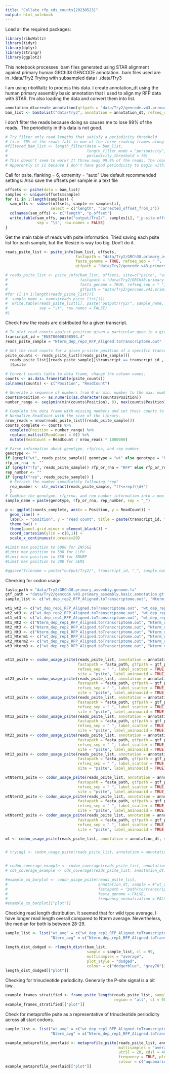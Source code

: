 ```yaml
---
title: "Collate_rfp_cds_counts[20230523]"
output: html_notebook
---
```


Load all the required packages:
```r
library(riboWaltz)
library(tidyr)
library(dplyr)
library(stringr)
library(ggplot2)
```

This notebook processes .bam files generated using STAR alignment against primary human GRCh38 GENCODE annotation.
.bam files used are in ./data/Try2
Trying with subsampled data i ./data/Try3

I am using riboWaltz to process this data.
I create annotation_dt using the human primary assembly basic annotation that I used to align my RFP data with STAR. I'm also loading the data and convert them into list.

```r
annotation_dt=create_annotation(gtfpath = "data/Try2/gencode.v43.primary_assembly.basic.annotation.gtf")
bam_list <- bamtolist("data/Try3", annotation = annotation_dt, refseq_sep = "|")
```

I don't filter the reads because doing so causes me to lose 99% of the reads..
The periodicity in this data is not good.

```r
# Try filter only read lengths that satisfy a periodicity threshold
# (i.e. 70% of the reads fall in one of the three reading frames along the CDS)
#filtered_bam_list <- length_filter(data = bam_list,
#                                   length_filter_mode = "periodicity",
#                                   periodicity_threshold = 70)
# This doesn't seem to work? It threw away 99.9% of the reads. The reads kept have much longer length.
# Apparently it is because I don't have good periodicity to begin with. RNAse or CHX might be an issue.
```

Call for psite, flanking = 6, extremity = "auto"
Use default recommended settings:
Also save the offsets per sample in a text file

```r
offsets <- psite(data = bam_list)
samples <- unique(offsets$sample)
for (i in 1:length(samples)) {
  sam_offs <- subset(offsets, sample == samples[i], 
                    select = c("length", "corrected_offset_from_3"))
  colnames(sam_offs) <- c("length", "p_offset")
  write.table(sam_offs, paste("output/Try2/", samples[i], "_p-site-offsets.tsv", sep=""), 
              sep = "\t", row.names = FALSE)
}
```

Get the main table of reads with psite information.
Tried saving each psite list for each sample, but the filesize is way too big. Don't do it.

```r
reads_psite_list <- psite_info(bam_list, offsets, 
                               fastapath = "data/Try2/GRCh38.primary_assembly.genome.fa", 
                               fasta_genome = TRUE, refseq_sep = " ",
                               gtfpath = "data/Try2/gencode.v43.primary_assembly.basic.annotation.gtf")

# reads_psite_list <- psite_info(bam_list, offsets, site=c("psite", "asite", "esite"),
#                                fastapath = "data/Try2/GRCh38.primary_assembly.genome.fa",
#                                fasta_genome = TRUE, refseq_sep = " ",
#                                gtfpath = "data/Try2/gencode.v43.primary_assembly.basic.annotation.gtf")
#for (i in 1:length(reads_psite_list)){
#  sample_name <- names(reads_psite_list[i])
#  write.table(reads_psite_list[i], paste("output/Try2/", sample_name, "_p-site-list.tsv", sep=""), 
#              sep = "\t", row.names = FALSE)
#}

```

Check how the reads are distributed for a given transcript.

```r
# To plot read counts against position given a particular gene in a given sample:
transcript_id = "ENST00000398594.4"
reads_psite_sample = "Nterm_dep_rep3_RFP_Aligned.toTranscriptome.out"

# Get the read counts for a given p-siste position of a specific transcript in a given sample.
psite_counts <- reads_psite_list[[reads_psite_sample]][
  reads_psite_list[[reads_psite_sample]]$transcript == transcript_id ,
  ]$psite

# Convert counts table to data frame, change the column names.
counts <- as.data.frame(table(psite_counts))
colnames(counts) <- c("Position", "ReadCount")

# Generate a sequence of numbers from 0 or min. number to the max. number.
counts$Position <- as.numeric(as.character(counts$Position))
number_range <- seq(pmin(min(counts$Position), 0), max(counts$Position))

# Complete the data frame with missing numbers and set their counts to 0.
# Normalize ReadCount with the size of the library.
nrow_reads = nrow(reads_psite_list[[reads_psite_sample]])
counts_complete <- counts %>%
  complete(Position = number_range) %>%
  replace_na(list(ReadCount = 0)) %>%
  mutate(ReadCount = ReadCount / nrow_reads * 1000000)

# Parse information about genotype, rfp/rna, and rep number.
genotype <- ""
if (grepl("wt", reads_psite_sample)) genotype = "wt" else genotype = "Nterm"
rfp_or_rna  <- ""
if (grepl("rfp", reads_psite_sample)) rfp_or_rna = "RFP" else rfp_or_rna = "RNA"
rep_number <- ""
if (grepl("rep", reads_psite_sample)) {
  # Extract the number immediately following "rep"
  rep_number <- str_extract(reads_psite_sample, "(?<=rep)\\d+")
  }
# Combine the genotype, rfp/rna, and rep number information into a new sample name.
sample_name = paste(genotype, rfp_or_rna, rep_number, sep = "_")

p <- ggplot(counts_complete, aes(x = Position, y = ReadCount)) +
  geom_line() +
  labs(x = "position", y = "read count", title = paste(transcript_id, " read counts in ", sample_name), sep = "") +
  theme_bw() + 
  theme(panel.grid.minor = element_blank()) +
  coord_cartesian(ylim = c(0,1)) +
  scale_x_continuous(n.breaks=20)

#Limit max position to 5000 for ZNF562
#Limit max position to 500 for LLPH
#Limit max position to 350 for SNURF
#Limit max position to 300 for SEM1

#ggsave(filename = paste("output/Try2/", transcript_id, "_", sample_name, ".png", sep =""), plot = p, width = 8, height = 4, dpi = 600)
```

Checking for codon usage

```r
fasta_path = "data/Try2/GRCh38.primary_assembly.genome.fa"
gtf_path = "data/Try2/gencode.v43.primary_assembly.basic.annotation.gtf"
sample_list <- c("wt_dep_rep2_RFP_Aligned.toTranscriptome.out", "Nterm_dep_rep2_RFP_Aligned.toTranscriptome.out")

wt1_wt2 <- c("wt_dep_rep1_RFP_Aligned.toTranscriptome.out", "wt_dep_rep2_RFP_Aligned.toTranscriptome.out")
wt2_wt3 <- c("wt_dep_rep2_RFP_Aligned.toTranscriptome.out", "wt_dep_rep3_RFP_Aligned.toTranscriptome.out")
wt1_wt3 <- c("wt_dep_rep1_RFP_Aligned.toTranscriptome.out", "wt_dep_rep3_RFP_Aligned.toTranscriptome.out")
Nt1_Nt2 <- c("Nterm_dep_rep1_RFP_Aligned.toTranscriptome.out", "Nterm_dep_rep2_RFP_Aligned.toTranscriptome.out")
Nt2_Nt3 <- c("Nterm_dep_rep2_RFP_Aligned.toTranscriptome.out", "Nterm_dep_rep3_RFP_Aligned.toTranscriptome.out")
Nt1_Nt3 <- c("Nterm_dep_rep1_RFP_Aligned.toTranscriptome.out", "Nterm_dep_rep3_RFP_Aligned.toTranscriptome.out")
wt1_Nterm1 <- c("wt_dep_rep1_RFP_Aligned.toTranscriptome.out", "Nterm_dep_rep1_RFP_Aligned.toTranscriptome.out")
wt2_Nterm2 <- c("wt_dep_rep2_RFP_Aligned.toTranscriptome.out", "Nterm_dep_rep2_RFP_Aligned.toTranscriptome.out")
wt3_Nterm3 <- c("wt_dep_rep3_RFP_Aligned.toTranscriptome.out", "Nterm_dep_rep3_RFP_Aligned.toTranscriptome.out")


wt12_psite <- codon_usage_psite(reads_psite_list, annotation = annotation_dt, sample = wt1_wt2, 
                                fastapath = fasta_path, gtfpath = gtf_path, fasta_genome = TRUE, 
                                refseq_sep = " ", label_scatter = TRUE, label_number = 5, 
                                site = "psite", label_aminoacid = TRUE)
wt23_psite <- codon_usage_psite(reads_psite_list, annotation = annotation_dt, sample = wt2_wt3, 
                                fastapath = fasta_path, gtfpath = gtf_path, fasta_genome = TRUE, 
                                refseq_sep = " ", label_scatter = TRUE, label_number = 5, 
                                site = "psite", label_aminoacid = TRUE)
wt13_psite <- codon_usage_psite(reads_psite_list, annotation = annotation_dt, sample = wt1_wt3, 
                                fastapath = fasta_path, gtfpath = gtf_path, fasta_genome = TRUE, 
                                refseq_sep = " ", label_scatter = TRUE, label_number = 5, 
                                site = "psite", label_aminoacid = TRUE)
Nt12_psite <- codon_usage_psite(reads_psite_list, annotation = annotation_dt, sample = Nt1_Nt2, 
                                fastapath = fasta_path, gtfpath = gtf_path, fasta_genome = TRUE, 
                                refseq_sep = " ", label_scatter = TRUE, label_number = 5, 
                                site = "psite", label_aminoacid = TRUE)
Nt23_psite <- codon_usage_psite(reads_psite_list, annotation = annotation_dt, sample = Nt2_Nt3, 
                                fastapath = fasta_path, gtfpath = gtf_path, fasta_genome = TRUE, 
                                refseq_sep = " ", label_scatter = TRUE, label_number = 5, 
                                site = "psite", label_aminoacid = TRUE)
Nt13_psite <- codon_usage_psite(reads_psite_list, annotation = annotation_dt, sample = Nt1_Nt3, 
                                fastapath = fasta_path, gtfpath = gtf_path, fasta_genome = TRUE, 
                                refseq_sep = " ", label_scatter = TRUE, label_number = 5, 
                                site = "psite", label_aminoacid = TRUE)

wtNterm1_psite <- codon_usage_psite(reads_psite_list, annotation = annotation_dt, sample = wt1_Nterm1, 
                                fastapath = fasta_path, gtfpath = gtf_path, fasta_genome = TRUE, 
                                refseq_sep = " ", label_scatter = TRUE, label_number = 5, 
                                site = "psite", label_aminoacid = TRUE)
wtNterm2_psite <- codon_usage_psite(reads_psite_list, annotation = annotation_dt, sample = wt2_Nterm2, 
                                fastapath = fasta_path, gtfpath = gtf_path, fasta_genome = TRUE, 
                                refseq_sep = " ", label_scatter = TRUE, label_number = 5, 
                                site = "psite", label_aminoacid = TRUE)
wtNterm3_psite <- codon_usage_psite(reads_psite_list, annotation = annotation_dt, sample = wt3_Nterm3, 
                                fastapath = fasta_path, gtfpath = gtf_path, fasta_genome = TRUE, 
                                refseq_sep = " ", label_scatter = TRUE, label_number = 5, 
                                site = "psite", label_aminoacid = TRUE)

wt <- codon_usage_psite(reads_psite_list, annotation = annotation_dt, sample = wt_wt, fastapath = "data/Try2/GRCh38.primary_assembly.genome.fa", gtfpath = "data/Try2/gencode.v43.primary_assembly.basic.annotation.gtf", fasta_genome = TRUE, refseq_sep = " ", label_scatter = TRUE, label_number = 10)


# trying1 <- codon_usage_psite(reads_psite_list, annotation = annotation_dt, sample = c("Nterm_dep_rep1_RFP_Aligned.toTranscriptome.out", "wt_dep_rep1_RFP_Aligned.toTranscriptome.out"), fastapath = "data/Try2/GRCh38.primary_assembly.genome.fa", gtfpath = "data/Try2/gencode.v43.primary_assembly.basic.annotation.gtf", fasta_genome = TRUE, refseq_sep = " ", label_scatter = TRUE, label_number = 10)


# codon_coverage_example <- codon_coverage(reads_psite_list, annotation_dt, psite = FALSE)
# cds_coverage_example <- cds_coverage(reads_psite_list, annotation_dt)

#example_cu_barplot <- codon_usage_psite(reads_psite_list, 
#                                        annotation_dt, sample = #"wt_dep_rep1_RFP_Aligned.toTranscriptome.out",
#                                        fastapath = "path/to/transcriptome/FASTA/file",
#                                        fasta_genome = FALSE,
#                                        frequency_normalization = FALSE) 
#example_cu_barplot[["plot"]]
```
Checking read length distribution.
It seemed that for wild type average, I have longer read length overall compared to Nterm average.
Nevertheless, the median for both is between 28-29.

```r
sample_list <- list("wt_avg" = c("wt_dep_rep1_RFP_Aligned.toTranscriptome.out", "wt_dep_rep2_RFP_Aligned.toTranscriptome.out", "wt_dep_rep3_RFP_Aligned.toTranscriptome.out"), 
                    "Nterm_avg" = c("Nterm_dep_rep1_RFP_Aligned.toTranscriptome.out", "Nterm_dep_rep2_RFP_Aligned.toTranscriptome.out", "Nterm_dep_rep3_RFP_Aligned.toTranscriptome.out"))

length_dist_dodged <- rlength_distr(bam_list, 
                                    sample = sample_list, cl = 99,
                                    multisamples = "average",
                                    plot_style = "dodged",
                                    colour = c("dodgerblue", "gray70"))
length_dist_dodged[["plot"]] 

```
Checking for trinucleotide periodicity.
Generally the P-site signal is a bit low..

```r
example_frames_stratified <- frame_psite_length(reads_psite_list, sample = "Nterm_dep_rep3_RFP_Aligned.toTranscriptome.out",
                                                region = "all", cl = 90)
example_frames_stratified[["plot"]]
```
Check for metaprofile psite as a representative of trinucleotide periodicity across all start codons.

```r
sample_list <- list("wt_avg" = c("wt_dep_rep1_RFP_Aligned.toTranscriptome.out", "wt_dep_rep2_RFP_Aligned.toTranscriptome.out", "wt_dep_rep3_RFP_Aligned.toTranscriptome.out"), 
                    "Nterm_avg" = c("Nterm_dep_rep1_RFP_Aligned.toTranscriptome.out", "Nterm_dep_rep2_RFP_Aligned.toTranscriptome.out", "Nterm_dep_rep3_RFP_Aligned.toTranscriptome.out"))

example_metaprofile_overlaid <- metaprofile_psite(reads_psite_list, annotation_dt, sample = sample_list, 
                                                  multisamples = "average", plot_style = "overlaid",
                                                  utr5l = 20, cdsl = 40, utr3l = 20,
                                                  frequency = TRUE, plot_title = "transcript",
                                                  colour = c("aquamarine4", "gray70"))
example_metaprofile_overlaid[["plot"]]
```


